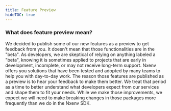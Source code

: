 ```yaml
---
title: Feature Preview
hideTOC: true
---
```


### What does feature preview mean?

We decided to publish some of our new features as a preview to get feedback from you. It doesn't mean that those functionalities are in the "beta". As developers, we are skeptical of relying on anything labeled a "beta", knowing it is sometimes applied to projects that are early in development, incomplete, or may not receive long-term support. Nxenv offers you solutions that have been tested and adopted by many teams to help you with day-to-day work. The reason those features are published as a preview is to hear your feedback to make them better. We treat that period as a time to better understand what developers expect from our services and shape them to fit your needs. While we make those improvements, we expect we will need to make breaking changes in those packages more frequently than we do in the Nxenv SDK.
